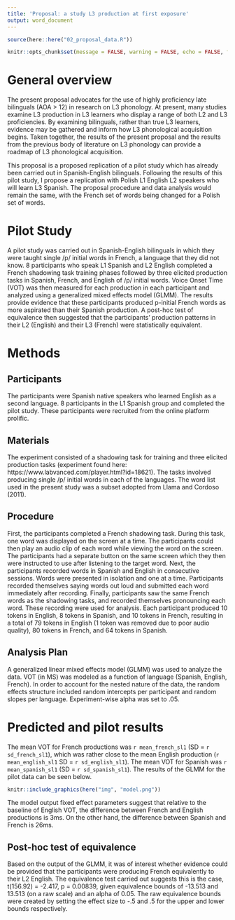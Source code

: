 ```yaml
---
title: 'Proposal: a study L3 production at first exposure'
output: word_document
---
```


```r
source(here::here("02_proposal_data.R"))

```

```r
knitr::opts_chunk$set(message = FALSE, warning = FALSE, echo = FALSE, fig.height = 3, fig.width = 3)
```

# General overview 

The present proposal advocates for the use of highly proficiency late bilinguals (AOA > 12) in research on L3 phonology. At present, many studies examine L3 production in L3 learners who display a range of both L2 and L3 proficiencies. By examining bilinguals, rather than true L3 learners, evidence may be gathered and inform how L3 phonological acquisition begins. Taken together, the results of the present proposal and the results from the previous body of literature on L3 phonology can provide a roadmap of L3 phonological acquisition. 

This proposal is a proposed replication of a pilot study which has already been carried out in Spanish-English bilinguals. Following the results of this pilot study, I propose a replication with Polish L1 English L2 speakers who will learn L3 Spanish. The proposal procedure and data analysis would remain the same, with the French set of words being changed for a Polish set of words. 

# Pilot Study

A pilot study was carried out in Spanish-English bilinguals in which they were taught single /p/ initial words in French, a language that they did not know. 8 participants who speak L1 Spanish and L2 English completed a French shadowing task training phases followed by three elicited production tasks in Spanish, French, and English of /p/ initial words. Voice Onset Time (VOT) was then measured for each production in each participant and analyzed using a generalized mixed effects model (GLMM). The results provide evidence that these participants produced p-initial French words as more aspirated than their Spanish production. A post-hoc test of equivalence then suggested that the participants' production patterns in their L2 (English) and their L3 (French) were statistically equivalent. 

# Methods 

## Participants 

The participants were Spanish native speakers who learned English as a second language. 8 participants in the L1 Spanish group and completed the pilot study. These participants were recruited from the online platform prolific. 

## Materials 

The experiment consisted of a shadowing task for training and three elicited production tasks (experiment found here: https://www.labvanced.com/player.html?id=18621). The tasks involved producing single /p/ initial words in each of the languages. The word list used in the present study was a subset adopted from Llama and Cordoso (2011).  

## Procedure 

First, the participants completed a French shadowing task. During this task, one word was displayed on the screen at a time. The participants could then play an audio clip of each word while viewing the word on the screen. The participants had a separate button on the same screen which they then were instructed to use after listening to the target word. 
Next, the participants recorded words in Spanish and English in consecutive sessions. Words were presented in isolation and one at a time. Participants recorded themselves saying words out loud and submitted each word immediately after recording. Finally, participants saw the same French words as the shadowing tasks, and recorded themselves pronouncing each word. These recording were used for analysis. Each participant produced 10 tokens in English, 8 tokens in Spanish, and 10 tokens in French, resulting in a total of 79 tokens in English (1 token was removed due to poor audio quality), 80 tokens in French, and 64 tokens in Spanish. 

## Analysis Plan 

A generalized linear mixed effects model (GLMM) was used to analyze the data. VOT (in MS) was modeled as a function of language (Spanish, English, French). In order to account for the nested nature of the data, the random effects structure included random intercepts per participant and random slopes per language. Experiment-wise alpha was set to .05. 

# Predicted and pilot results 

The mean VOT for French productions was `r mean_french_sl1` (SD = `r sd_french_sl1`), which was rather close to the mean English production (`r mean_english_sl1 ` SD = `r sd_english_sl1 `). The mean VOT for Spanish was `r mean_spanish_sl1` (SD = `r sd_spanish_sl1`). The results of the GLMM for the pilot data can be seen below. 

```r
knitr::include_graphics(here("img", "model.png"))

```

The model output fixed effect parameters suggest that relative to the baseline of English VOT, the difference between French and English productions is 3ms. On the other hand, the difference between Spanish and French is 26ms. 

## Post-hoc test of equivalence

Based on the output of the GLMM, it was of interest whether evidence could be provided that the participants were producing French equivalently to their L2 English. The equivalence test carried out suggests this is the case, t(156.92) = -2.417, p = 0.00839, given equivalence bounds of -13.513 and 13.513 (on a raw scale) and an alpha of 0.05. The raw equivalence bounds were created by setting the effect size to -.5 and .5 for the upper and lower bounds respectively. 

